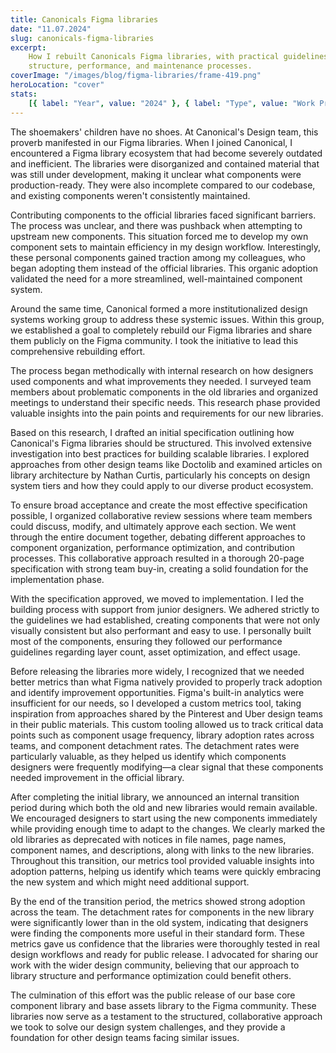 ```yaml
---
title: Canonicals Figma libraries
date: "11.07.2024"
slug: canonicals-figma-libraries
excerpt:
    How I rebuilt Canonicals Figma libraries, with practical guidelines on
    structure, performance, and maintenance processes.
coverImage: "/images/blog/figma-libraries/frame-419.png"
heroLocation: "cover"
stats:
    [{ label: "Year", value: "2024" }, { label: "Type", value: "Work Project" }]
---
```


The shoemakers' children have no shoes. At Canonical's Design team, this proverb
manifested in our Figma libraries. When I joined Canonical, I encountered a
Figma library ecosystem that had become severely outdated and inefficient. The
libraries were disorganized and contained material that was still under
development, making it unclear what components were production-ready. They were
also incomplete compared to our codebase, and existing components weren't
consistently maintained.

Contributing components to the official libraries faced significant barriers.
The process was unclear, and there was pushback when attempting to upstream new
components. This situation forced me to develop my own component sets to
maintain efficiency in my design workflow. Interestingly, these personal
components gained traction among my colleagues, who began adopting them instead
of the official libraries. This organic adoption validated the need for a more
streamlined, well-maintained component system.

Around the same time, Canonical formed a more institutionalized design systems
working group to address these systemic issues. Within this group, we
established a goal to completely rebuild our Figma libraries and share them
publicly on the Figma community. I took the initiative to lead this
comprehensive rebuilding effort.

The process began methodically with internal research on how designers used
components and what improvements they needed. I surveyed team members about
problematic components in the old libraries and organized meetings to understand
their specific needs. This research phase provided valuable insights into the
pain points and requirements for our new libraries.

Based on this research, I drafted an initial specification outlining how
Canonical's Figma libraries should be structured. This involved extensive
investigation into best practices for building scalable libraries. I explored
approaches from other design teams like Doctolib and examined articles on
library architecture by Nathan Curtis, particularly his concepts on design
system tiers and how they could apply to our diverse product ecosystem.

To ensure broad acceptance and create the most effective specification possible,
I organized collaborative review sessions where team members could discuss,
modify, and ultimately approve each section. We went through the entire document
together, debating different approaches to component organization, performance
optimization, and contribution processes. This collaborative approach resulted
in a thorough 20-page specification with strong team buy-in, creating a solid
foundation for the implementation phase.

With the specification approved, we moved to implementation. I led the building
process with support from junior designers. We adhered strictly to the
guidelines we had established, creating components that were not only visually
consistent but also performant and easy to use. I personally built most of the
components, ensuring they followed our performance guidelines regarding layer
count, asset optimization, and effect usage.

Before releasing the libraries more widely, I recognized that we needed better
metrics than what Figma natively provided to properly track adoption and
identify improvement opportunities. Figma's built-in analytics were insufficient
for our needs, so I developed a custom metrics tool, taking inspiration from
approaches shared by the Pinterest and Uber design teams in their public
materials. This custom tooling allowed us to track critical data points such as
component usage frequency, library adoption rates across teams, and component
detachment rates. The detachment rates were particularly valuable, as they
helped us identify which components designers were frequently modifying—a clear
signal that these components needed improvement in the official library.

After completing the initial library, we announced an internal transition period
during which both the old and new libraries would remain available. We
encouraged designers to start using the new components immediately while
providing enough time to adapt to the changes. We clearly marked the old
libraries as deprecated with notices in file names, page names, component names,
and descriptions, along with links to the new libraries. Throughout this
transition, our metrics tool provided valuable insights into adoption patterns,
helping us identify which teams were quickly embracing the new system and which
might need additional support.

By the end of the transition period, the metrics showed strong adoption across
the team. The detachment rates for components in the new library were
significantly lower than in the old system, indicating that designers were
finding the components more useful in their standard form. These metrics gave us
confidence that the libraries were thoroughly tested in real design workflows
and ready for public release. I advocated for sharing our work with the wider
design community, believing that our approach to library structure and
performance optimization could benefit others.

The culmination of this effort was the public release of our base core component
library and base assets library to the Figma community. These libraries now
serve as a testament to the structured, collaborative approach we took to solve
our design system challenges, and they provide a foundation for other design
teams facing similar issues.
